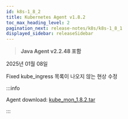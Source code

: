 ```yaml
---
id: k8s-1_8_2
title: Kubernetes Agent v1.8.2
toc_max_heading_level: 2
pagination_next: release-notes/k8s/k8s-1_8_1
displayed_sidebar: releaseSidebar
---
```


> **Java Agent v2.2.48 포함**

2025년 01월 08일

<Status priority='0'>Fixed</Status> kube_ingress 목록이 나오지 않는 현상 수정

:::info

Agent download: [kube_mon_1.8.2.tar](https://repo.whatap.io/docker/kube_mon_1.8.2.tar)

:::